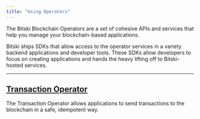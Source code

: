 ```yaml
---
title: "Using Operators"
---
```


The Bitski Blockchain Operators are a set of cohesive APIs and services that help you manage your blockchain-based applications.

Bitski ships SDKs that allow access to the operator services in a variety backend applications and developer tools. These SDKs allow developers to focus on creating applications and hands the heavy lifting off to Bitski-hosted services.

---

## [Transaction Operator](/get-started/transaction-operator)

The Transaction Operator allows applications to send transactions to the blockchain in a safe, idempotent way.